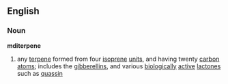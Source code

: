 ==English==
===Noun===
'''mditerpene'''
#{{chemistry}} any [[terpene]] formed from four [[isoprene]] [[unit]]s, and having twenty [[carbon]] [[atom]]s; includes the [[gibberellin]]s, and various [[biologically]] [[active]] [[lactone]]s such as [[quassin]]